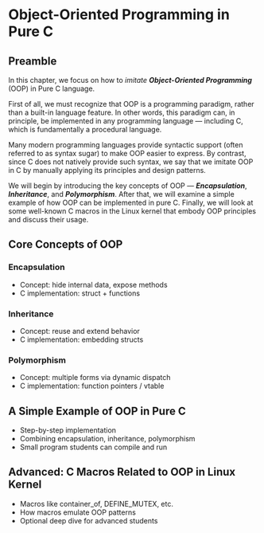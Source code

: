 # Object-Oriented Programming in Pure C

## Preamble

In this chapter, we focus on how to *imitate* ***Object-Oriented Programming*** (OOP) in Pure C language.

First of all, we must recognize that OOP is a programming paradigm, rather than a built-in language feature. In other words, this paradigm can, in principle, be implemented in any programming language — including C, which is fundamentally a procedural language.

Many modern programming languages provide syntactic support (often referred to as syntax sugar) to make OOP easier to express. By contrast, since C does not natively provide such syntax, we say that we imitate OOP in C by manually applying its principles and design patterns.

We will begin by introducing the key concepts of OOP — ***Encapsulation***, ***Inheritance***, and ***Polymorphism***. After that, we will examine a simple example of how OOP can be implemented in pure C. Finally, we will look at some well-known C macros in the Linux kernel that embody OOP principles and discuss their usage.

## Core Concepts of OOP

### Encapsulation

- Concept: hide internal data, expose methods
- C implementation: struct + functions

### Inheritance

- Concept: reuse and extend behavior
- C implementation: embedding structs

### Polymorphism

- Concept: multiple forms via dynamic dispatch
- C implementation: function pointers / vtable

## A Simple Example of OOP in Pure C

- Step-by-step implementation
- Combining encapsulation, inheritance, polymorphism
- Small program students can compile and run

## Advanced: C Macros Related to OOP in Linux Kernel

- Macros like container_of, DEFINE_MUTEX, etc.
- How macros emulate OOP patterns
- Optional deep dive for advanced students

